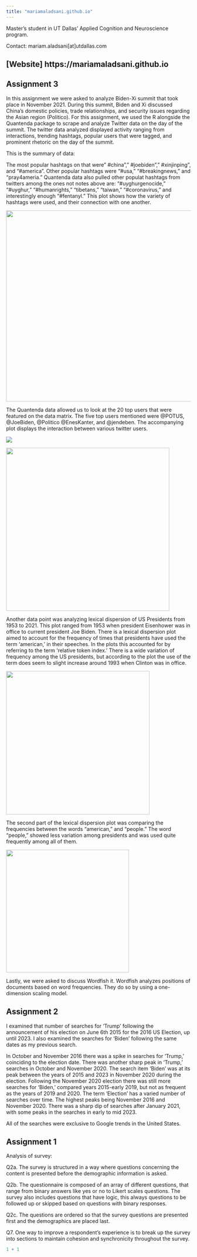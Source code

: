 ---
title: "mariamaladsani.github.io"
---

Master's student in UT Dallas' Applied Cognition and Neuroscience program.

Contact: mariam.aladsani\[at\]utdallas.com

## \[Website\] https://mariamaladsani.github.io

## Assignment 3

In this assignment we were asked to analyze Biden-Xi summit that took place in November 2021. During this summit, Biden and Xi discussed China's domestic policies, trade relationships, and security issues regarding the Asian region (Politico). For this assignment, we used the R alongside the Quantenda package to scrape and analyze Twitter data on the day of the summit. The twitter data analyzed displayed activity ranging from interactions, trending hashtags, popular users that were tagged, and prominent rhetoric on the day of the summit.

This is the summary of data:

The most popular hashtags on that were" #china"," #joebiden"," #xinjinping", and "#america". Other popular hashtags were "#usa," "#breakingnews," and "pray4ameria." Quantenda data also pulled other populat hashtags from twitters among the ones not notes above are: "#uyghurgenocide," "#uyghur," "#humanrights," "tibetans," "taiwan," "#coronavirus," and interestingly enough "#fentanyl." This plot shows how the variety of hashtags were used, and their connection with one another.

![](images/Rplot01_topics-03.png){fig-align="center" width="521"}

The Quantenda data allowed us to look at the 20 top users that were featured on the data matrix. The five top users mentioned were \@POTUS, \@JoeBiden, \@Politico \@EnesKanter, and \@jendeben. The accompanying plot displays the interaction between various twitter users.

![](images/Screenshot (124)-04.png){fig-align="center"}

![](images/Rplot01_users-03.png){fig-align="center" width="445"}

Another data point was analyzing lexical dispersion of US Presidents from 1953 to 2021. This plot ranged from 1953 when president Eisenhower was in office to current president Joe Biden. There is a lexical dispersion plot aimed to account for the frequency of times that presidents have used the term 'american,' in their speeches. In the plots this accounted for by referring to the term 'relative token index.' There is a wide variation of frequency among the US presidents, but according to the plot the use of the term does seem to slight increase around 1993 when Clinton was in office.

![](images/lexical dispersion plot-03.png){fig-align="center" width="391"}

The second part of the lexical dispersion plot was comparing the frequencies between the words "american," and "people." The word "people," showed less variation among presidents and was used quite frequently among all of them.

![](images/Rplot-02.png){fig-align="center" width="335"}

Lastly, we were asked to discuss Wordfish it. Wordfish analyzes positions of documents based on word frequencies. They do so by using a one-dimension scaling model.

## Assignment 2

I examined that number of searches for 'Trump' following the announcement of his election on June 6th 2015 for the 2016 US Election, up until 2023. I also examined the searches for 'Biden' following the same dates as my previous search.

In October and November 2016 there was a spike in searches for 'Trump,' coinciding to the election date. There was another sharp peak in 'Trump,' searches in October and November 2020. The search item 'Biden' was at its peak between the years of 2015 and 2023 in November 2020 during the election. Following the November 2020 election there was still more searches for 'Biden,' compared years 2015-early 2019, but not as frequent as the years of 2019 and 2020. The term 'Election' has a varied number of searches over time. The highest peaks being November 2016 and November 2020. There was a sharp dip of searches after January 2021, with some peaks in the searches in early to mid 2023.

All of the searches were exclusive to Google trends in the United States.

## Assignment 1

Analysis of survey:

Q2a. The survey is structured in a way where questions concerning the content is presented before the demographic information is asked.

Q2b. The questionnaire is composed of an array of different questions, that range from binary answers like yes or no to Likert scales questions. The survey also includes questions that have logic, this always questions to be followed up or skipped based on questions with binary responses.

Q2c. The questions are ordered so that the survey questions are presented first and the demographics are placed last.

Q7. One way to improve a respondent's experience is to break up the survey into sections to maintain cohesion and synchronicity throughout the survey.

```{r}
1 + 1


```

